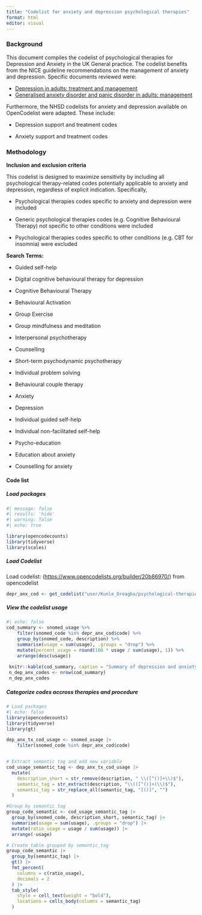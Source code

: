 ```yaml
---
title: "Codelist for anxiety and depression psychological therapies"
format: html
editor: visual
---
```


### Background

This document compiles the codelist of psychological therapies for Depression and Anxiety in the UK General practice. The codelist benefits from the NICE guideline recommendations on the management of anxiety and depression. Specific documents reviewed were:

-   [Depression in adults: treatment and management](https://www.nice.org.uk/guidance/ng222/chapter/Recommendations)
-   [Generalised anxiety disorder and panic disorder in adults: management](https://www.nice.org.uk/guidance/cg113/chapter/Recommendations)

Furthermore, the NHSD codelists for anxiety and depression available on OpenCodelist were adapted. These include:

-   Depression support and treatment codes

-   Anxiety support and treatment codes

### Methodology

**Inclusion and exclusion criteria**

This codelist is designed to maximize sensitivity by including all psychological therapy-related codes potentially applicable to anxiety and depression, regardless of explicit indication. Specifically,

-   Psychological therapies codes specific to anxiety and depression were included

-   Generic psychological therapies codes (e.g. Cognitive Behavioural Therapy) not specific to other conditions were included

-   Psychological therapies codes specific to other conditions (e.g. CBT for insomnia) were excluded  

**Search Terms:**

-   Guided self-help

-   Digital cognitive behavioural therapy for depression

-   Cognitive Behavioural Therapy

-   Behavioural Activation

-   Group Exercise

-   Group mindfulness and meditation

-   Interpersonal psychotherapy

-   Counselling

-   Short-term psychodynamic psychotherapy

-   Individual problem solving

-   Behavioural couple therapy

-   Anxiety

-   Depression

-   Individual guided self-help

-   Individual non-facilitated self-help

-   Psycho-education

-   Education about anxiety

-   Counselling for anxiety

#### Code list

##### Load packages 

```r
#| message: false
#| results: 'hide'
#| warning: false
#| echo: true

library(opencodecounts) 
library(tidyverse)
library(scales)
```

##### Load Codelist 

Load codelist: (<https://www.opencodelists.org/builder/20b86970/>) from opencodelist

```r
depr_anx_cod <- get_codelist("user/Kunle_Oreagba/psychological-therapies-coding-for-anxiety-and-depression/20b86970")

```

##### View the codelist usage 

```r
#| echo: false
cod_summary <- snomed_usage %>%
    filter(snomed_code %in% depr_anx_cod$code) %>%
    group_by(snomed_code, description) %>%
    summarise(usage = sum(usage), .groups = "drop") %>%
    mutate(percent_usage = round(100 * usage / sum(usage), 1)) %>%
    arrange(desc(usage))
 
 knitr::kable(cod_summary, caption = "Summary of depression and anxiety SNOMED CT codes")
 n_dep_anx_codes <- nrow(cod_summary)
 n_dep_anx_codes
```

##### Categorize codes accross therapies and procedure

```r
# Load packages
#| echo: false
library(opencodecounts) 
library(tidyverse)
library(gt)

dep_anx_tx_cod_usage <- snomed_usage |>
    filter(snomed_code %in% depr_anx_cod$code)


# Extract semantic tag and add new variable
cod_usage_semantic_tag <- dep_anx_tx_cod_usage |> 
  mutate(
    description_short = str_remove(description, " \\([^()]+\\)$"),
    semantic_tag = str_extract(description, "\\(([^()]+)\\)$"),
    semantic_tag = str_replace_all(semantic_tag, "[()]", "")
  )

#Group by semantic tag
group_code_semantic <- cod_usage_semantic_tag |> 
  group_by(snomed_code, description_short, semantic_tag) |> 
  summarise(usage = sum(usage), .groups = "drop") |>
  mutate(ratio_usage = usage / sum(usage)) |>
  arrange(-usage)

# Create table grouped by semantic_tag
group_code_semantic |> 
  group_by(semantic_tag) |> 
  gt() |> 
  fmt_percent(
    columns = c(ratio_usage),
    decimals = 2
  ) |> 
  tab_style(
    style = cell_text(weight = "bold"),
    locations = cells_body(columns = semantic_tag)
  )


```
